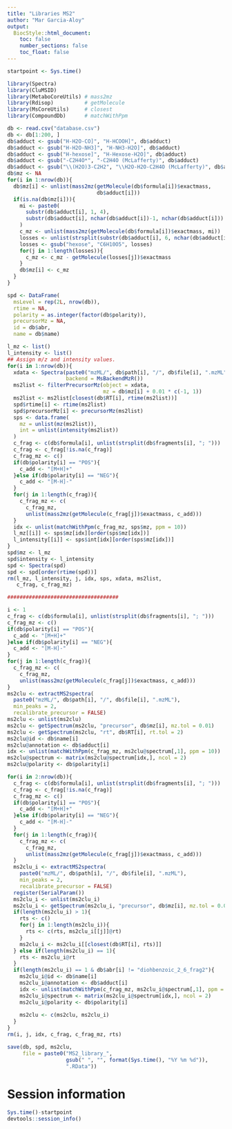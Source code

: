 ```yaml
---
title: "Libraries MS2"
author: "Mar Garcia-Aloy"
output: 
  BiocStyle::html_document:
    toc: false
    number_sections: false
    toc_float: false
---
```


```r
startpoint <- Sys.time()
```

```r
library(Spectra)
library(CluMSID)
library(MetaboCoreUtils) # mass2mz
library(Rdisop)          # getMolecule
library(MsCoreUtils)     # closest
library(CompoundDb)      # matchWithPpm 

db <- read.csv("database.csv")
db <- db[1:200, ]
db$adduct <- gsub("H-H2O-CO]", "H-HCOOH]", db$adduct)
db$adduct <- gsub("H-H2O-NH3]", "H-NH3-H2O]", db$adduct)
db$adduct <- gsub("H-hexose]", "H-Hexose-H2O]", db$adduct)
db$adduct <- gsub("-C2H4O*", "-C2H4O (McLafferty)", db$adduct)
db$adduct <- gsub("\\(H2O)3-C2H2", "\\H2O-H2O-C2H4O (McLafferty)", db$adduct)
db$mz <- NA
for(i in 1:nrow(db)){
  db$mz[i] <- unlist(mass2mz(getMolecule(db$formula[i])$exactmass, 
                             db$adduct[i]))
  if(is.na(db$mz[i])){
    mi <- paste0(
      substr(db$adduct[i], 1, 4),
      substr(db$adduct[i], nchar(db$adduct[i])-1, nchar(db$adduct[i]))
    )
    c_mz <- unlist(mass2mz(getMolecule(db$formula[i])$exactmass, mi))
    losses <- unlist(strsplit(substr(db$adduct[i], 6, nchar(db$adduct[i])-2), "-"))
    losses <- gsub("hexose", "C6H10O5", losses)
    for(j in 1:length(losses)){
      c_mz <- c_mz - getMolecule(losses[j])$exactmass
    }
    db$mz[i] <- c_mz
  }
}

spd <- DataFrame(
  msLevel = rep(2L, nrow(db)),
  rtime = NA,
  polarity = as.integer(factor(db$polarity)),
  precursorMz = NA,
  id = db$abr,
  name = db$name)

l_mz <- list()
l_intensity <- list()
## Assign m/z and intensity values.
for(i in 1:nrow(db)){
  xdata <- Spectra(paste0("mzML/", db$path[i], "/", db$file[i], ".mzML"), 
                   backend = MsBackendMzR())
  ms2list <- filterPrecursorMz(object = xdata, 
                               mz = db$mz[i] + 0.01 * c(-1, 1))
  ms2list <- ms2list[closest(db$RT[i], rtime(ms2list))]
  spd$rtime[i] <- rtime(ms2list)
  spd$precursorMz[i] <- precursorMz(ms2list)
  sps <- data.frame(
    mz = unlist(mz(ms2list)),
    int = unlist(intensity(ms2list))
  )
  c_frag <- c(db$formula[i], unlist(strsplit(db$fragments[i], "; ")))
  c_frag <- c_frag[!is.na(c_frag)]
  c_frag_mz <- c()
  if(db$polarity[i] == "POS"){
    c_add <- "[M+H]+"
  }else if(db$polarity[i] == "NEG"){
    c_add <- "[M-H]-"
  }
  for(j in 1:length(c_frag)){
    c_frag_mz <- c(
      c_frag_mz, 
      unlist(mass2mz(getMolecule(c_frag[j])$exactmass, c_add)))
  }
  idx <- unlist(matchWithPpm(c_frag_mz, sps$mz, ppm = 10))
  l_mz[[i]] <- sps$mz[idx][order(sps$mz[idx])]
  l_intensity[[i]] <- sps$int[idx][order(sps$mz[idx])]
}
spd$mz <- l_mz
spd$intensity <- l_intensity
spd <- Spectra(spd)
spd <- spd[order(rtime(spd))]
rm(l_mz, l_intensity, j, idx, sps, xdata, ms2list,
   c_frag, c_frag_mz)

####################################

i <- 1
c_frag <- c(db$formula[i], unlist(strsplit(db$fragments[i], "; ")))
c_frag_mz <- c()
if(db$polarity[i] == "POS"){
  c_add <- "[M+H]+"
}else if(db$polarity[i] == "NEG"){
  c_add <- "[M-H]-"
}
for(j in 1:length(c_frag)){
  c_frag_mz <- c(
    c_frag_mz, 
    unlist(mass2mz(getMolecule(c_frag[j])$exactmass, c_add)))
}
ms2clu <- extractMS2spectra(
  paste0("mzML/", db$path[i], "/", db$file[i], ".mzML"),
  min_peaks = 2,
  recalibrate_precursor = FALSE)
ms2clu <- unlist(ms2clu)
ms2clu <- getSpectrum(ms2clu, "precursor", db$mz[i], mz.tol = 0.01)
ms2clu <- getSpectrum(ms2clu, "rt", db$RT[i], rt.tol = 2)
ms2clu@id <- db$name[i]
ms2clu@annotation <- db$adduct[i]
idx <- unlist(matchWithPpm(c_frag_mz, ms2clu@spectrum[,1], ppm = 10))
ms2clu@spectrum <- matrix(ms2clu@spectrum[idx,], ncol = 2)
ms2clu@polarity <- db$polarity[i]

for(i in 2:nrow(db)){
  c_frag <- c(db$formula[i], unlist(strsplit(db$fragments[i], "; ")))
  c_frag <- c_frag[!is.na(c_frag)]
  c_frag_mz <- c()
  if(db$polarity[i] == "POS"){
    c_add <- "[M+H]+"
  }else if(db$polarity[i] == "NEG"){
    c_add <- "[M-H]-"
  }
  for(j in 1:length(c_frag)){
    c_frag_mz <- c(
      c_frag_mz, 
      unlist(mass2mz(getMolecule(c_frag[j])$exactmass, c_add)))
  }
  ms2clu_i <- extractMS2spectra(
    paste0("mzML/", db$path[i], "/", db$file[i], ".mzML"),
    min_peaks = 2,
    recalibrate_precursor = FALSE)
  register(SerialParam())
  ms2clu_i <- unlist(ms2clu_i)
  ms2clu_i <- getSpectrum(ms2clu_i, "precursor", db$mz[i], mz.tol = 0.01)
  if(length(ms2clu_i) > 1){
    rts <- c()
    for(j in 1:length(ms2clu_i)){
      rts <- c(rts, ms2clu_i[[j]]@rt)
    }
    ms2clu_i <- ms2clu_i[[closest(db$RT[i], rts)]]
  } else if(length(ms2clu_i) == 1){
    rts <- ms2clu_i@rt
  }
  if(length(ms2clu_i) == 1 & db$abr[i] != "diohbenzoic_2_6_frag2"){
    ms2clu_i@id <- db$name[i]
    ms2clu_i@annotation <- db$adduct[i]
    idx <- unlist(matchWithPpm(c_frag_mz, ms2clu_i@spectrum[,1], ppm = 10))
    ms2clu_i@spectrum <- matrix(ms2clu_i@spectrum[idx,], ncol = 2)
    ms2clu_i@polarity <- db$polarity[i]
    
    ms2clu <- c(ms2clu, ms2clu_i) 
  }
}
rm(i, j, idx, c_frag, c_frag_mz, rts)

save(db, spd, ms2clu, 
     file = paste0("MS2_library_", 
                   gsub(" ", "", format(Sys.time(), "%Y %m %d")), 
                   ".RData"))
```


# Session information

```r
Sys.time()-startpoint
devtools::session_info()
```
